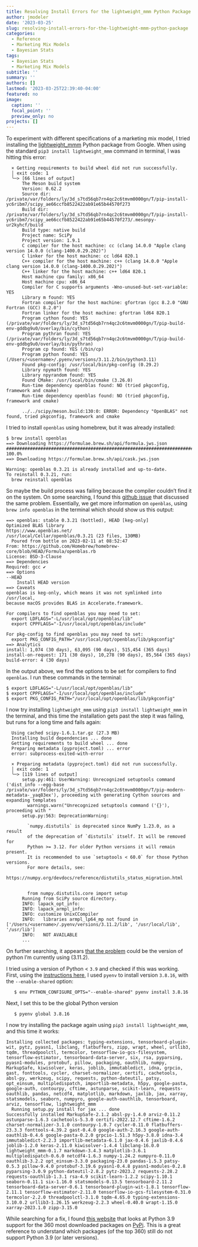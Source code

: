 ```yaml
---
title: Resolving Install Errors for the lightweight_mmm Python Package
author: jmodeler
date: '2023-03-25'
slug: resolving-install-errors-for-the-lightweight-mmm-python-package
categories:
  - Reference
  - Marketing Mix Models
  - Bayesian Stats
tags:
  - Bayesian Stats
  - Marketing Mix Models
subtitle: ''
summary: ''
authors: []
lastmod: '2023-03-25T22:39:40-04:00'
featured: no
image:
  caption: ''
  focal_point: ''
  preview_only: no
projects: []
---
```


To experiment with different specifications of a marketing mix model, I tried installing the [lightweight_mmm](https://github.com/google/lightweight_mmm) Python package from Google. When using the standard `pip3 install lightweight_mmm` command in terminal, I was hitting this error:

```
  × Getting requirements to build wheel did not run successfully.
  │ exit code: 1
  ╰─> [66 lines of output]
      The Meson build system
      Version: 0.62.2
      Source dir: /private/var/folders/ly/3d_s7td56qb7rn4qc2c6tmvm0000gn/T/pip-install-yc6ribm7/scipy_ae66ccfb8522422ab91e65b44570f273
      Build dir: /private/var/folders/ly/3d_s7td56qb7rn4qc2c6tmvm0000gn/T/pip-install-yc6ribm7/scipy_ae66ccfb8522422ab91e65b44570f273/.mesonpy-ur2kyhcf/build
      Build type: native build
      Project name: SciPy
      Project version: 1.9.1
      C compiler for the host machine: cc (clang 14.0.0 "Apple clang version 14.0.0 (clang-1400.0.29.202)")
      C linker for the host machine: cc ld64 820.1
      C++ compiler for the host machine: c++ (clang 14.0.0 "Apple clang version 14.0.0 (clang-1400.0.29.202)")
      C++ linker for the host machine: c++ ld64 820.1
      Host machine cpu family: x86_64
      Host machine cpu: x86_64
      Compiler for C supports arguments -Wno-unused-but-set-variable: YES
      Library m found: YES
      Fortran compiler for the host machine: gfortran (gcc 8.2.0 "GNU Fortran (GCC) 8.2.0")
      Fortran linker for the host machine: gfortran ld64 820.1
      Program cython found: YES (/private/var/folders/ly/3d_s7td56qb7rn4qc2c6tmvm0000gn/T/pip-build-env-gddbg9u0/overlay/bin/cython)
      Program pythran found: YES (/private/var/folders/ly/3d_s7td56qb7rn4qc2c6tmvm0000gn/T/pip-build-env-gddbg9u0/overlay/bin/pythran)
      Program cp found: YES (/bin/cp)
      Program python found: YES (/Users/<username>/.pyenv/versions/3.11.2/bin/python3.11)
      Found pkg-config: /usr/local/bin/pkg-config (0.29.2)
      Library npymath found: YES
      Library npyrandom found: YES
      Found CMake: /usr/local/bin/cmake (3.26.0)
      Run-time dependency openblas found: NO (tried pkgconfig, framework and cmake)
      Run-time dependency openblas found: NO (tried pkgconfig, framework and cmake)

      ../../scipy/meson.build:130:0: ERROR: Dependency "OpenBLAS" not found, tried pkgconfig, framework and cmake
```

I tried to install `openblas` using homebrew, but it was already installed:

```
$ brew install openblas
==> Downloading https://formulae.brew.sh/api/formula.jws.json
######################################################################## 100.0%
==> Downloading https://formulae.brew.sh/api/cask.jws.json

Warning: openblas 0.3.21 is already installed and up-to-date.
To reinstall 0.3.21, run:
  brew reinstall openblas
```

So maybe the build process was failing because the compiler couldn't find it on the system. On some searching, I found this [github issue](https://github.com/AUTOMATIC1111/stable-diffusion-webui/issues/7906#issuecomment-1478618523) that discussed the same problem. Essentially, we get more information on `openblas`, using `brew info openblas` in the terminal which should show us this output:

```
==> openblas: stable 0.3.21 (bottled), HEAD [keg-only]
Optimized BLAS library
https://www.openblas.net/
/usr/local/Cellar/openblas/0.3.21 (23 files, 130MB)
  Poured from bottle on 2023-02-11 at 08:52:47
From: https://github.com/Homebrew/homebrew-core/blob/HEAD/Formula/openblas.rb
License: BSD-3-Clause
==> Dependencies
Required: gcc ✔
==> Options
--HEAD
	Install HEAD version
==> Caveats
openblas is keg-only, which means it was not symlinked into /usr/local,
because macOS provides BLAS in Accelerate.framework.

For compilers to find openblas you may need to set:
  export LDFLAGS="-L/usr/local/opt/openblas/lib"
  export CPPFLAGS="-I/usr/local/opt/openblas/include"

For pkg-config to find openblas you may need to set:
  export PKG_CONFIG_PATH="/usr/local/opt/openblas/lib/pkgconfig"
==> Analytics
install: 1,074 (30 days), 63,095 (90 days), 515,454 (365 days)
install-on-request: 171 (30 days), 10,278 (90 days), 85,564 (365 days)
build-error: 4 (30 days)
```

In the output above, we find the options to be set for compilers to find `openblas`. I run these commands in the terminal:

```
$ export LDFLAGS="-L/usr/local/opt/openblas/lib"
$ export CPPFLAGS="-I/usr/local/opt/openblas/include"
$ export PKG_CONFIG_PATH="/usr/local/opt/openblas/lib/pkgconfig"
```

I now try installing `lightweight_mmm` using `pip3 install lightweight_mmm` in the terminal, and this time the installation gets past the step it was failing, but runs for a long time and fails again:

```
  Using cached scipy-1.6.1.tar.gz (27.3 MB)
  Installing build dependencies ... done
  Getting requirements to build wheel ... done
  Preparing metadata (pyproject.toml) ... error
  error: subprocess-exited-with-error

  × Preparing metadata (pyproject.toml) did not run successfully.
  │ exit code: 1
  ╰─> [119 lines of output]
      setup.py:461: UserWarning: Unrecognized setuptools command ('dist_info --egg-base /private/var/folders/ly/3d_s7td56qb7rn4qc2c6tmvm0000gn/T/pip-modern-metadata-_yaq83ex'), proceeding with generating Cython sources and expanding templates
        warnings.warn("Unrecognized setuptools command ('{}'), proceeding with "
      setup.py:563: DeprecationWarning:

        `numpy.distutils` is deprecated since NumPy 1.23.0, as a result
        of the deprecation of `distutils` itself. It will be removed for
        Python >= 3.12. For older Python versions it will remain present.
        It is recommended to use `setuptools < 60.0` for those Python versions.
        For more details, see:
          https://numpy.org/devdocs/reference/distutils_status_migration.html


        from numpy.distutils.core import setup
      Running from SciPy source directory.
      INFO: lapack_opt_info:
      INFO: lapack_armpl_info:
      INFO: customize UnixCCompiler
      INFO:   libraries armpl_lp64_mp not found in ['/Users/<username>/.pyenv/versions/3.11.2/lib', '/usr/local/lib', '/usr/lib']
      INFO:   NOT AVAILABLE
      ...
```

On further searching, it appears [that the problem](https://github.com/docker-library/python/issues/558) could be the version of python I'm currently using (3.11.2).

I tried using a version of Python < `3.9` and checked if this was working. First, using the [instructions here](https://jmodeler.github.io/post/setting-up-python-to-run-on-rmarkdown/), I used `pyenv` to install version `3.8.16`, with the `--enable-shared` option:

```
   $ env PYTHON_CONFIGURE_OPTS="--enable-shared" pyenv install 3.8.16
```

Next, I set this to be the global Python version

```
   $ pyenv global 3.8.16
```

I now try installing the package again using `pip3 install lightweight_mmm`, and this time it works:

```
Installing collected packages: typing-extensions, tensorboard-plugin-wit, pytz, pyasn1, libclang, flatbuffers, zipp, wrapt, wheel, urllib3, tqdm, threadpoolctl, termcolor, tensorflow-io-gcs-filesystem, tensorflow-estimator, tensorboard-data-server, six, rsa, pyparsing, pyasn1-modules, protobuf, pillow, packaging, oauthlib, numpy, MarkupSafe, kiwisolver, keras, joblib, immutabledict, idna, grpcio, gast, fonttools, cycler, charset-normalizer, certifi, cachetools, absl-py, werkzeug, scipy, requests, python-dateutil, patsy, opt_einsum, multipledispatch, importlib-metadata, h5py, google-pasta, google-auth, contourpy, cftime, astunparse, scikit-learn, requests-oauthlib, pandas, netcdf4, matplotlib, markdown, jaxlib, jax, xarray, statsmodels, seaborn, numpyro, google-auth-oauthlib, tensorboard, arviz, tensorflow, lightweight_mmm
  Running setup.py install for jax ... done
Successfully installed MarkupSafe-2.1.2 absl-py-1.4.0 arviz-0.11.2 astunparse-1.6.3 cachetools-5.3.0 certifi-2022.12.7 cftime-1.6.2 charset-normalizer-3.1.0 contourpy-1.0.7 cycler-0.11.0 flatbuffers-23.3.3 fonttools-4.39.2 gast-0.4.0 google-auth-2.16.3 google-auth-oauthlib-0.4.6 google-pasta-0.2.0 grpcio-1.51.3 h5py-3.8.0 idna-3.4 immutabledict-2.2.3 importlib-metadata-6.1.0 jax-0.4.6 jaxlib-0.4.6 joblib-1.2.0 keras-2.11.0 kiwisolver-1.4.4 libclang-16.0.0 lightweight_mmm-0.1.7 markdown-3.4.3 matplotlib-3.6.1 multipledispatch-0.6.0 netcdf4-1.6.3 numpy-1.24.2 numpyro-0.11.0 oauthlib-3.2.2 opt_einsum-3.3.0 packaging-23.0 pandas-1.5.3 patsy-0.5.3 pillow-9.4.0 protobuf-3.19.6 pyasn1-0.4.8 pyasn1-modules-0.2.8 pyparsing-3.0.9 python-dateutil-2.8.2 pytz-2023.2 requests-2.28.2 requests-oauthlib-1.3.1 rsa-4.9 scikit-learn-1.2.2 scipy-1.10.1 seaborn-0.11.1 six-1.16.0 statsmodels-0.13.5 tensorboard-2.11.2 tensorboard-data-server-0.6.1 tensorboard-plugin-wit-1.8.1 tensorflow-2.11.1 tensorflow-estimator-2.11.0 tensorflow-io-gcs-filesystem-0.31.0 termcolor-2.2.0 threadpoolctl-3.1.0 tqdm-4.65.0 typing-extensions-3.10.0.2 urllib3-1.26.15 werkzeug-2.2.3 wheel-0.40.0 wrapt-1.15.0 xarray-2023.1.0 zipp-3.15.0
```

While searching for a fix, I found [this website](https://pyreadiness.org/3.9/) that looks at Python 3.9 support for the 360 most downloaded packages on [PyPi](https://pyreadiness.org/3.9/). This is a great reference to understand which packages (of the top 360) still do not support Python 3.9 (or later versions).
